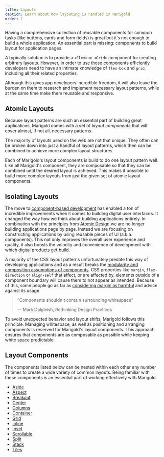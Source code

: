 ```yaml
---
title: Layouts
caption: Learn about how layouting is handled in Marigold
order: 1
---
```


Having a comprehensive collection of reusable components for common tasks (like buttons, cards and form fields) is great but it's not enough to build a whole application. An essential part is missing: components to build layout for application pages.

A typically solution is to provide a `<Flex>` or `<Grid>` component for creating arbitrary layouts. However, in order to use those components efficiently developers need to have an intimate knowledge of `flex-box` and `grid`, including all their related properties.

Although this gives app developers incredible freedom, it will also leave the burden on them to research and implement necessary layout patterns, while at the same time make them reusable and responsive.

## Atomic Layouts

Because layout patterns are such an essential part of building great applications, Marigold comes with a set of _layout components_ that will cover almost, if not all, necessary patterns.

<ComponentDemo file="./concepts-layouts.demo.tsx" />

The majority of layouts used on the web are not that unique. They often can be broken down into just a handful of layout patterns, which then can be combined to achieve more complex layout structures.

Each of Marigold's layout components is build to do one layout pattern well. Like all Marigold's component, they are composable so that they can be combined until the desired layout is achieved. This makes it possible to build more complex layouts from just the given set of atomic layout components.

## Isolating Layouts

The move to [component-based development](https://www.componentdriven.org/) has enabled a ton of incredible improvements when it comes to building digital user interfaces. It changed the way how we think about building applications entirely. In combination with the principles from [Atomic Design](https://atomicdesign.bradfrost.com/) we are no longer building applications page by page. Instead we are focusing on constructing applications by using reusable pieces of UI (a.k.a. components). This not only improves the overall user experience and quality, it also boosts the velocity and convenience of development with which digital products get build.

A majority of the CSS layout patterns unfortunately predate this way of developing applications and as a result breaks the [modularity and composition assumptions of components](https://addyosmani.com/first/). CSS properties like `margin`, `flex-direction` or `align-self` that affect, or are affected by, elements outside of a component boundary will cause them to not appear as intended. Because of this, some people go as far as [considering margin as harmful](https://mxstbr.com/thoughts/margin/) and advice against its usage.

> “Components shouldn't contain surrounding whitespace”
>
> — Mark Dalgleish, Rethinking Design Practices

To avoid unexpected behavior and layout shifts, Marigold follows this principle. Managing whitespace, as well as positioning and arranging components is reserved for Marigold's layout components. This approach ensures that components are as composable as possible while keeping white space predictable.

## Layout Components

The components listed below can be nested within each other any number of times to create a wide variety of common layouts. Being familiar with these components is an essential part of working effectively with Marigold.

- [Aside](../components/layout/aside)
- [Aspect](../components/layout/aspect)
- [Breakout](../components/layout/breakout)
- [Center](../components/layout/center)
- [Columns](../components/layout/columns)
- [Container](../components/layout/container)
- [Grid](../components/layout/grid)
- [Inline](../components/layout/inline)
- [Inset](.../components/layout/inset)
- [Scrollable](../components/layout/scrollable)
- [Split](../components/layout/split)
- [Stack](../components/layout/stack)
- [Tiles](../components/layout/tiles)

